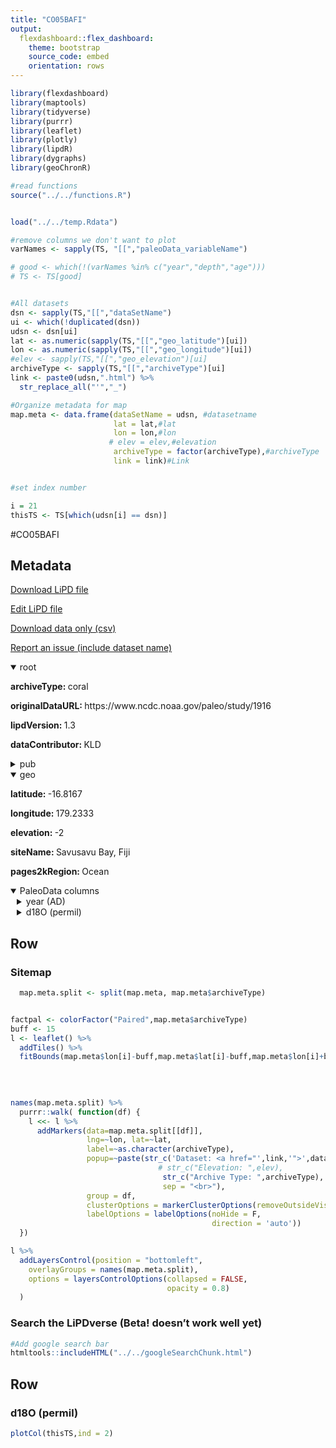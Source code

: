```yaml
---
title: "CO05BAFI"
output: 
  flexdashboard::flex_dashboard:
    theme: bootstrap
    source_code: embed
    orientation: rows
---
```


```r
library(flexdashboard)
library(maptools)
library(tidyverse)
library(purrr)
library(leaflet)
library(plotly)
library(lipdR)
library(dygraphs)
library(geoChronR)

#read functions
source("../../functions.R")


load("../../temp.Rdata")

#remove columns we don't want to plot
varNames <- sapply(TS, "[[","paleoData_variableName")

# good <- which(!(varNames %in% c("year","depth","age")))
# TS <- TS[good]


#All datasets
dsn <- sapply(TS,"[[","dataSetName")
ui <- which(!duplicated(dsn))
udsn <- dsn[ui]
lat <- as.numeric(sapply(TS,"[[","geo_latitude")[ui])
lon <- as.numeric(sapply(TS,"[[","geo_longitude")[ui])
#elev <- sapply(TS,"[[","geo_elevation")[ui]
archiveType <- sapply(TS,"[[","archiveType")[ui]
link <- paste0(udsn,".html") %>% 
  str_replace_all("'","_")

#Organize metadata for map
map.meta <- data.frame(dataSetName = udsn, #datasetname
                       lat = lat,#lat
                       lon = lon,#lon
                      # elev = elev,#elevation
                       archiveType = factor(archiveType),#archiveType
                       link = link)#Link


#set index number

i = 21
thisTS <- TS[which(udsn[i] == dsn)]
```
#CO05BAFI

Metadata {.sidebar}
-------------------------------------
[Download LiPD file](CO05BAFI.lpd)
            

[Edit LiPD file](http://lipd.net/playground?source=http://lipdverse.org/iso2kv0_11_0/CO05BAFI.lpd)
            

[Download data only (csv)](CO05BAFI.csv)
            

[Report an issue (include dataset name)](https://github.com/nickmckay/LiPDverse/issues)

<details open style="margin-left: 0px">
<summary>root</summary>
<p style="margin-left: 0px"><strong>archiveType: </strong>coral
<p style="margin-left: 0px"><strong>originalDataURL: </strong>https://www.ncdc.noaa.gov/paleo/study/1916
<p style="margin-left: 0px"><strong>lipdVersion: </strong>1.3
<p style="margin-left: 0px"><strong>dataContributor: </strong>KLD
</details>
<details>
<summary>pub</summary>
<details style="margin-left: 10px">
<summary>pub1</summary>
<p style="margin-left: 10px"><strong>author: </strong>Bagnato, S., B.K. Linsley, S.S. Howe, G.M. Wellington, J. Salinger
<p style="margin-left: 10px"><strong>citeKey: </strong>bagnato2005coral
<p style="margin-left: 10px"><strong>journal: </strong>Geochemistry, Geophysics, Geosystems
<p style="margin-left: 10px"><strong>volume: </strong>6
<p style="margin-left: 10px"><strong>pages: </strong>-26
<p style="margin-left: 10px"><strong>pubYear: </strong>NA
<p style="margin-left: 10px"><strong>title: </strong>Coral oxygen isotope records of interdecadal climate variations in the South Pacific Convergence Zone region
<p style="margin-left: 10px"><strong>DOI: </strong>10.1029/2004GC000879
</details>
<details style="margin-left: 10px">
<summary>pub2</summary>
<p style="margin-left: 10px"><strong>author: </strong>Tierney, Jessica E. , Abram, Nerilie J. , Anchukaitis, Kevin J. , Evans, Michael N. , Giry, Cyril , Kilbourne, K. Halimeda , Saenger, Casey P. , Wu, Henry C. , Zinke, Jens
<p style="margin-left: 10px"><strong>citeKey: </strong>tierney2015tropical
<p style="margin-left: 10px"><strong>pubYear: </strong>2015
<p style="margin-left: 10px"><strong>title: </strong>Ocean2kHR-PacificSuvaBagnato2005
<p style="margin-left: 10px"><strong>DOI: </strong>10.1002/2014PA002717
</details>
</details>
<details open style="margin-left: 0px">
<summary>geo</summary>
<p style="margin-left: 0px"><strong>latitude: </strong>-16.8167
<p style="margin-left: 0px"><strong>longitude: </strong>179.2333
<p style="margin-left: 0px"><strong>elevation: </strong>-2
<p style="margin-left: 0px"><strong>siteName: </strong>Savusavu Bay, Fiji
<p style="margin-left: 0px"><strong>pages2kRegion: </strong>Ocean
</details>
<details open>
<summary>PaleoData columns</summary>
<details style="margin-left: 10px">
<summary>year (AD)</summary>
<p style="margin-left: 10px"><strong>TSid: </strong>LPD17b939a5
<p style="margin-left: 10px"><strong>variableName: </strong>year
<p style="margin-left: 10px"><strong>units: </strong>AD
<p style="margin-left: 10px"><strong>description: </strong>Year AD
</details>
<details style="margin-left: 10px">
<summary>d18O (permil)</summary>
<p style="margin-left: 10px"><strong>TSid: </strong>Ocean2kHR_142
<p style="margin-left: 10px"><strong>variableName: </strong>d18O
<p style="margin-left: 10px"><strong>units: </strong>permil
<p style="margin-left: 10px"><strong>description: </strong>carbonate
<p style="margin-left: 10px"><strong>useInGlobalTemperatureAnalysis: </strong>TRUE
<details>
<summary>interpretation</summary>
<details style="margin-left: 20px">
<summary>1</summary>
<p style="margin-left: 20px"><strong>interpDirection: </strong>decrease
<p style="margin-left: 20px"><strong>scope: </strong>climate
<p style="margin-left: 20px"><strong>seasonality: </strong>1 2 3 4 5 6 7 8 9 10 11 12
<p style="margin-left: 20px"><strong>variable: </strong>temperature
<p style="margin-left: 20px"><strong>variableDetail: </strong>sea_surface
<p style="margin-left: 20px"><strong>direction: </strong>decrease
</details>
<details style="margin-left: 20px">
<summary>2</summary>
<p style="margin-left: 20px"><strong>direction: </strong>negative
<p style="margin-left: 20px"><strong>fraction: </strong>NA
<p style="margin-left: 20px"><strong>inferredMaterial: </strong>seawater
<p style="margin-left: 20px"><strong>integrationTime: </strong>1
<p style="margin-left: 20px"><strong>integrationTimeBasis: </strong>The d18O  were tuned to the SST record by assigning the lowest (highest) d18O values of each year to the highest (lowest) SST. Age assignments were then linearly interpolated between these two annual anchor points using the Arand software package (P. Howell, personal commu- nication, 2002). A continuous monthly SST data set is available only as far back as 1970, so for age assignments before 1970 the lowest (highest) d18O and Sr/Ca values were assigned to March (August), March and August being the average times of highest and lowest SST, respectively, between 1970 and 1997
<p style="margin-left: 20px"><strong>integrationTimeUnits: </strong>year
<p style="margin-left: 20px"><strong>mathematicalRelation: </strong>linear
<p style="margin-left: 20px"><strong>rank: </strong>1
<p style="margin-left: 20px"><strong>scope: </strong>isotope
<p style="margin-left: 20px"><strong>variable: </strong>T_water
<p style="margin-left: 20px"><strong>coefficient: </strong>NA
</details>
<details style="margin-left: 20px">
<summary>3</summary>
<p style="margin-left: 20px"><strong>coefficient: </strong>NA
<p style="margin-left: 20px"><strong>direction: </strong>positive
<p style="margin-left: 20px"><strong>inferredMaterial: </strong>seawater
<p style="margin-left: 20px"><strong>integrationTime: </strong>1
<p style="margin-left: 20px"><strong>integrationTimeBasis: </strong>"The d18O  were tuned to the SST record by assigning the lowest (highest) d18O values of each year to the highest (lowest) SST. Age assignments were then linearly interpolated between these two annual anchor points using the Arand software package (P. Howell, personal commu- nication, 2002). A continuous monthly SST data set is available only as far back as 1970, so for age assignments before 1970 the lowest (highest) d18O and Sr/Ca values were assigned to March (August), March and August being the average times of highest and lowest SST, respectively, between 1970 and 1997"
<p style="margin-left: 20px"><strong>integrationTimeUnits: </strong>year
<p style="margin-left: 20px"><strong>mathematicalRelation: </strong>linear
<p style="margin-left: 20px"><strong>rank: </strong>2
<p style="margin-left: 20px"><strong>scope: </strong>isotope
<p style="margin-left: 20px"><strong>variable: </strong>Salinity_water
<p style="margin-left: 20px"><strong>fraction: </strong>NA
</details>
<details style="margin-left: 20px">
<summary>4</summary>
<p style="margin-left: 20px"><strong>coefficient: </strong>NA
<p style="margin-left: 20px"><strong>fraction: </strong>NA
<p style="margin-left: 20px"><strong>rank: </strong>NA
<p style="margin-left: 20px"><strong>scope: </strong>isotope
</details>
</details>
</details>

Row {.tabset .tabset-fade}
-----------------------------------------------------------------------

### Sitemap

```r
  map.meta.split <- split(map.meta, map.meta$archiveType)


factpal <- colorFactor("Paired",map.meta$archiveType)
buff <- 15
l <- leaflet() %>% 
  addTiles() %>% 
  fitBounds(map.meta$lon[i]-buff,map.meta$lat[i]-buff,map.meta$lon[i]+buff,map.meta$lat[i]+buff)
  

  
  
names(map.meta.split) %>%
  purrr::walk( function(df) {
    l <<- l %>%
      addMarkers(data=map.meta.split[[df]],
                 lng=~lon, lat=~lat,
                 label=~as.character(archiveType),
                 popup=~paste(str_c('Dataset: <a href="',link,'">',dataSetName,'</a>'),
                                 # str_c("Elevation: ",elev),
                                  str_c("Archive Type: ",archiveType),
                                  sep = "<br>"),
                 group = df,
                 clusterOptions = markerClusterOptions(removeOutsideVisibleBounds = F),
                 labelOptions = labelOptions(noHide = F,
                                             direction = 'auto'))
  })

l %>%
  addLayersControl(position = "bottomleft",
    overlayGroups = names(map.meta.split),
    options = layersControlOptions(collapsed = FALSE,
                                   opacity = 0.8)
  )
```

### Search the LiPDverse (Beta! doesn't work well yet)
```r
#Add google search bar
htmltools::includeHTML("../../googleSearchChunk.html")
```


Row {.tabset .tabset-fade}
-----------------------------------------------------------------------

### d18O (permil)
```r
plotCol(thisTS,ind = 2)
```
